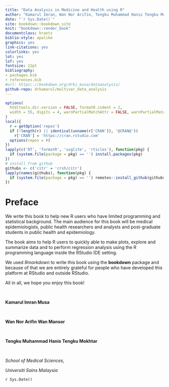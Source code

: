 ```yaml
---
title: "Data Analysis in Medicine and Health using R"
author: "Kamarul Imran, Wan Nor Arifin, Tengku Muhammad Hanis Tengku Mukhtar"
date: "`r Sys.Date()`"
site: bookdown::bookdown_site
knit: "bookdown::render_book"
documentclass: krantz
biblio-style: apalike
graphics: yes
link-citations: yes
colorlinks: yes
lot: yes
lof: yes
fontsize: 12pt
bibliography:
- packages.bib
- references.bib
#url: https\://bookdown.org/drki_musa/dataanalysis/
github-repo: drkamarul/multivar_data_analysis
---
```



<!-- ```{r setup, include=FALSE} -->
<!-- knitr::opts_chunk$set(echo = TRUE, strip.white = TRUE, message = FALSE, error = FALSE) -->
<!-- knitr::opts_chunk$set(out.width = "70%", out.extra = "keepaspectratio", fig.asp = 1, fig.align = "center") -->
<!-- #knitr::opts_chunk$set(out.width = "70%", fig.align = "center") -->
<!-- ``` -->


```r
options(
  htmltools.dir.version = FALSE, formatR.indent = 2,
  width = 55, digits = 4, warnPartialMatchAttr = FALSE, warnPartialMatchDollar = FALSE
)
local({
  r = getOption('repos')
  if (!length(r) || identical(unname(r['CRAN']), '@CRAN@'))
    r['CRAN'] = 'https://cran.rstudio.com' 
  options(repos = r)
})
lapply(c('DT', 'formatR', 'svglite', 'rticles'), function(pkg) {
  if (system.file(package = pkg) == '') install.packages(pkg)
})
# install from github
githubs <- c('citr' = 'crsh/citr')
lapply(names(githubs), function(pkg) {
  if (system.file(package = pkg) == '') remotes::install_github(githubs[pkg], upgrade = FALSE)
})
```

# Preface {-}

We write this book to help new R users who have limited programming and statistical background. The main audience for this book will be medical epidemiologists, public health researchers and analysts and post-graduate students in public health and epidemiology. 

The book aims to help R users to quickly able to make plots, explore and summarize data and to perform regression analysis using the R programming language inside the RStudio IDE setting.

We used *Rmarkdown* to write this book using the **bookdown** package and because of that we are entirely grateful for people who have developed this platform at RStudio and outside RStudio. 

All in all, we hope you enjoy this book!


<p>&nbsp;</p>


**Kamarul Imran Musa**


<p>&nbsp;</p>

**Wan Nor Arifin Wan Mansor**

<p>&nbsp;</p>

**Tengku Muhammad Hanis Tengku Mokhtar**

<p>&nbsp;</p>

*School of Medical Sciences,* 

*Universiti Sains Malaysia*

`r Sys.Date()`


